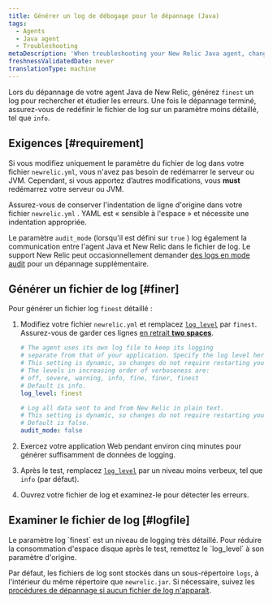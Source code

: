 ```yaml
---
title: Générer un log de débogage pour le dépannage (Java)
tags:
  - Agents
  - Java agent
  - Troubleshooting
metaDescription: 'When troubleshooting your New Relic Java agent, change the newrelic_agent.log level temporarily to FINEST, then collect about 5 minutes of log data.'
freshnessValidatedDate: never
translationType: machine
---
```


Lors du dépannage de votre agent Java de New Relic, générez `finest` un log pour rechercher et étudier les erreurs. Une fois le dépannage terminé, assurez-vous de redéfinir le fichier de log sur un paramètre moins détaillé, tel que `info`.

## Exigences [#requirement]

Si vous modifiez uniquement le paramètre du fichier de log dans votre fichier `newrelic.yml`, vous n&apos;avez pas besoin de redémarrer le serveur ou JVM. Cependant, si vous apportez d’autres modifications, vous <DNT>**must**</DNT> redémarrez votre serveur ou JVM.

Assurez-vous de conserver l&apos;indentation de ligne d&apos;origine dans votre fichier `newrelic.yml` . YAML est « sensible à l&apos;espace » et nécessite une indentation appropriée.

Le paramètre `audit_mode` (lorsqu&apos;il est défini sur `true` ) log également la communication entre l&apos;agent Java et New Relic dans le fichier de log. Le support New Relic peut occasionnellement demander [des logs en mode audit](/docs/agents/manage-apm-agents/configuration/log-audit-all-data-your-new-relic-agent-transmits) pour un dépannage supplémentaire.

## Générer un fichier de log [#finer]

Pour générer un fichier log `finest` détaillé :

1. Modifiez votre fichier `newrelic.yml` et remplacez [`log_level`](/docs/agents/java-agent/configuration/java-agent-configuration-config-file#cfg-log_level) par `finest`. Assurez-vous de garder ces lignes [en retrait <DNT>**two spaces**</DNT>](#requirements).

   ```yaml
   # The agent uses its own log file to keep its logging
   # separate from that of your application. Specify the log level here.
   # This setting is dynamic, so changes do not require restarting your application.
   # The levels in increasing order of verboseness are:
   # off, severe, warning, info, fine, finer, finest
   # Default is info.
   log_level: finest

   # Log all data sent to and from New Relic in plain text.
   # This setting is dynamic, so changes do not require restarting your application.
   # Default is false.
   audit_mode: false
   ```

2. Exercez votre application Web pendant environ cinq minutes pour générer suffisamment de données de logging.

3. Après le test, remplacez [`log_level`](/docs/agents/java-agent/configuration/java-agent-configuration-config-file#cfg-log_level) par un niveau moins verbeux, tel que `info` (par défaut).

4. Ouvrez votre fichier de log et examinez-le pour détecter les erreurs.

## Examiner le fichier de log [#logfile]

<Callout variant="important">
  Le paramètre log `finest` est un niveau de logging très détaillé. Pour réduire la consommation d&apos;espace disque après le test, remettez le `log_level` à son paramètre d&apos;origine.
</Callout>

Par défaut, les fichiers de log sont stockés dans un sous-répertoire `logs`, à l&apos;intérieur du même répertoire que `newrelic.jar`. Si nécessaire, suivez les [procédures de dépannage si aucun fichier de log n&apos;apparaît](/docs/agents/java-agent/troubleshooting/no-log-file-java).